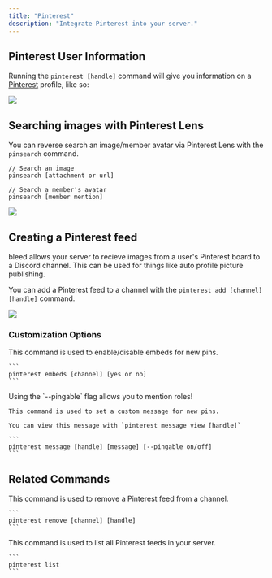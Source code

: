 ```yaml
---
title: "Pinterest"
description: "Integrate Pinterest into your server."
---
```


## Pinterest User Information

Running the `pinterest [handle]` command will give you information on a [Pinterest](https://pinterest.com) profile, like so:

<Frame type="glass" caption="Embed with Pinterest user information">
  <img src="/images/pinlookup.png?raw=true" />
</Frame>

## Searching images with Pinterest Lens

You can reverse search an image/member avatar via Pinterest Lens with the `pinsearch` command.

```
// Search an image
pinsearch [attachment or url]

// Search a member's avatar
pinsearch [member mention]
```

<Frame type="glass" caption="Searching a member's avatar with pinsearch">
  <img src="/images/pinsearch.png?raw=true" />
</Frame>

## Creating a Pinterest feed

bleed allows your server to recieve images from a user's Pinterest board to a Discord channel.
This can be used for things like auto profile picture publishing.

You can add a Pinterest feed to a channel with the `pinterest add [channel] [handle]` command.

<Frame type="glass" caption="Adding a Pinterest feed to a channel">
  <img src="/images/pinfeed.png?raw=true" />
</Frame>

### Customization Options

<AccordionGroup>
  <Accordion title="Embeds">
    This command is used to enable/disable embeds for new pins.

    ```
    pinterest embeds [channel] [yes or no]
    ```

  </Accordion>

  <Accordion title="Custom Messages">
    <Info>Using the `--pingable` flag allows you to mention roles!</Info>

    This command is used to set a custom message for new pins.

    You can view this message with `pinterest message view [handle]`

    ```
    pinterest message [handle] [message] [--pingable on/off]
    ```

  </Accordion>
</AccordionGroup>

## Related Commands

<AccordionGroup>
  <Accordion title="Remove a Pinterest feed">
    This command is used to remove a Pinterest feed from a channel.

    ```
    pinterest remove [channel] [handle]
    ```

  </Accordion>

  <Accordion title="List your server's Pinterest feeds">
    This command is used to list all Pinterest feeds in your server.

    ```
    pinterest list
    ```

  </Accordion>
</AccordionGroup>
